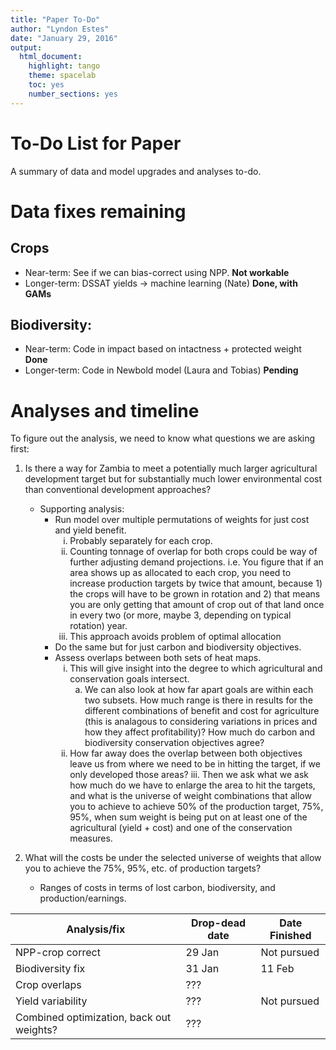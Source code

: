 ```yaml
---
title: "Paper To-Do"
author: "Lyndon Estes"
date: "January 29, 2016"
output: 
  html_document:
    highlight: tango
    theme: spacelab
    toc: yes 
    number_sections: yes
---
```


# To-Do List for Paper

A summary of data and model upgrades and analyses to-do.  

# Data fixes remaining

## Crops

+ Near-term: See if we can bias-correct using NPP.  __Not workable__
+ Longer-term: DSSAT yields -> machine learning (Nate) __Done, with GAMs__

## Biodiversity: 

+ Near-term: Code in impact based on intactness + protected weight __Done__
+ Longer-term: Code in Newbold model (Laura and Tobias) __Pending__

# Analyses and timeline

To figure out the analysis, we need to know what questions we are asking first: 

1. Is there a way for Zambia to meet a potentially much larger agricultural development target but for substantially much lower environmental cost than conventional development approaches?  

    + Supporting analysis: 
        + Run model over multiple permutations of weights for just cost and yield benefit.  
            i. Probably separately for each crop. 
            ii. Counting tonnage of overlap for both crops could be way of further adjusting demand projections. i.e. You figure that if an area shows up as allocated to each crop, you need to increase production targets by twice that amount, because 1) the crops will have to be grown in rotation and 2) that means you are only getting that amount of crop out of that land once in every two (or more, maybe 3, depending on typical rotation) year.  
            iii. This approach avoids problem of optimal allocation
        + Do the same but for just carbon and biodiversity objectives.  
        + Assess overlaps between both sets of heat maps. 
            i. This will give insight into the degree to which agricultural and conservation goals intersect.
                a. We can also look at how far apart goals are within each two subsets. How much range is there in results for the different combinations of benefit and cost for agriculture (this is analagous to considering variations in prices and how they affect profitability)? How much do carbon and biodiversity conservation objectives agree? 
            ii. How far away does the overlap between both objectives leave us from where we need to be in hitting the target, if we only developed those areas?             iii. Then we ask what we ask how much do we have to enlarge the area to hit the targets, and what is the universe of weight combinations that allow you to achieve to achieve 50% of the production target, 75%, 95%, when sum weight is being put on at least one of the agricultural (yield + cost) and one of the conservation measures.     

2. What will the costs be under the selected universe of weights that allow you to achieve the 75%, 95%, etc. of production targets?

   + Ranges of costs in terms of lost carbon, biodiversity, and production/earnings.  


Analysis/fix | Drop-dead date | Date Finished
------------- | -------------  | -------------
NPP-crop correct  | 29 Jan | Not pursued
Biodiversity fix  | 31 Jan | 11 Feb
Crop overlaps | ??? | 
Yield variability |  ??? | Not pursued
Combined optimization, back out weights? |  ???


